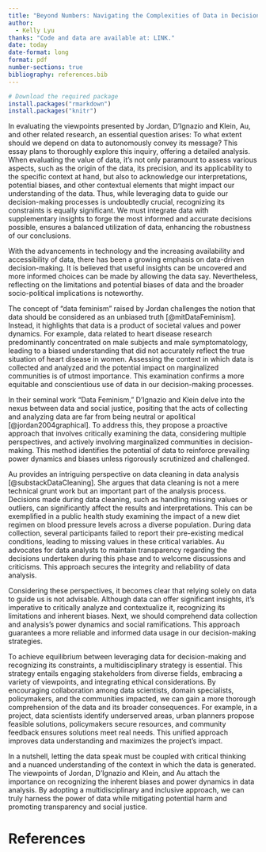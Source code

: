 ```yaml
---
title: "Beyond Numbers: Navigating the Complexities of Data in Decision-Making"
author: 
  - Kelly Lyu
thanks: "Code and data are available at: LINK."
date: today
date-format: long
format: pdf
number-sections: true
bibliography: references.bib
---
```


```r

# Download the required package
install.packages("rmarkdown")
install.packages("knitr")

```

In evaluating the viewpoints presented by Jordan, D'Ignazio and Klein, Au, and other related research, an essential question arises: To what extent should we depend on data to autonomously convey its message? This essay plans to thoroughly explore this inquiry, offering a detailed analysis. When evaluating the value of data, it's not only paramount to assess various aspects, such as the origin of the data, its precision, and its applicability to the specific context at hand, but also to acknowledge our interpretations, potential biases, and other contextual elements that might impact our understanding of the data. Thus, while leveraging data to guide our decision-making processes is undoubtedly crucial, recognizing its constraints is equally significant. We must integrate data with supplementary insights to forge the most informed and accurate decisions possible, ensures a balanced utilization of data, enhancing the robustness of our conclusions.

With the advancements in technology and the increasing availability and accessibility of data, there has been a growing emphasis on data-driven decision-making. It is believed that useful insights can be uncovered and more informed choices can be made by allowing the data say. Nevertheless, reflecting on the limitations and potential biases of data and the broader socio-political implications is noteworthy.

The concept of "data feminism" raised by Jordan challenges the notion that data should be considered as an unbiased truth [@mitDataFeminism]. Instead, it highlights that data is a product of societal values and power dynamics. For example, data related to heart disease research predominantly concentrated on male subjects and male symptomatology, leading to a biased understanding that did not accurately reflect the true situation of heart disease in women. Assessing the context in which data is collected and analyzed and the potential impact on marginalized communities is of utmost importance. This examination confirms a more equitable and conscientious use of data in our decision-making processes.

In their seminal work "Data Feminism," D'Ignazio and Klein delve into the nexus between data and social justice, positing that the acts of collecting and analyzing data are far from being neutral or apolitical [@jordan2004graphical]. To address this, they propose a proactive approach that involves critically examining the data, considering multiple perspectives, and actively involving marginalized communities in decision-making. This method identifies the potential of data to reinforce prevailing power dynamics and biases unless rigorously scrutinized and challenged.

Au provides an intriguing perspective on data cleaning in data analysis [@substackDataCleaning]. She argues that data cleaning is not a mere technical grunt work but an important part of the analysis process. Decisions made during data cleaning, such as handling missing values or outliers, can significantly affect the results and interpretations. This can be exemplified in a public health study examining the impact of a new diet regimen on blood pressure levels across a diverse population. During data collection, several participants failed to report their pre-existing medical conditions, leading to missing values in these critical variables. Au advocates for data analysts to maintain transparency regarding the decisions undertaken during this phase and to welcome discussions and criticisms. This approach secures the integrity and reliability of data analysis.

Considering these perspectives, it becomes clear that relying solely on data to guide us is not advisable. Although data can offer significant insights, it's imperative to critically analyze and contextualize it, recognizing its limitations and inherent biases. Next, we should comprehend data collection and analysis's power dynamics and social ramifications. This approach guarantees a more reliable and informed data usage in our decision-making strategies.

To achieve equilibrium between leveraging data for decision-making and recognizing its constraints, a multidisciplinary strategy is essential. This strategy entails engaging stakeholders from diverse fields, embracing a variety of viewpoints, and integrating ethical considerations. By encouraging collaboration among data scientists, domain specialists, policymakers, and the communities impacted, we can gain a more thorough comprehension of the data and its broader consequences. For example, in a project, data scientists identify underserved areas, urban planners propose feasible solutions, policymakers secure resources, and community feedback ensures solutions meet real needs. This unified approach improves data understanding and maximizes the project's impact.

In a nutshell, letting the data speak must be coupled with critical thinking and a nuanced understanding of the context in which the data is generated. The viewpoints of Jordan, D'Ignazio and Klein, and Au attach the importance on recognizing the inherent biases and power dynamics in data analysis. By adopting a multidisciplinary and inclusive approach, we can truly harness the power of data while mitigating potential harm and promoting transparency and social justice.

# References
